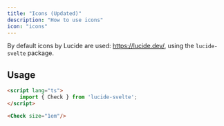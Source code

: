 ```yaml
---
title: "Icons (Updated)"
description: "How to use icons"
icon: "icons"
---
```


By default icons by Lucide are used: https://lucide.dev/, using the `lucide-svelte` package.


## Usage

```html +page.svelte
<script lang="ts">
    import { Check } from 'lucide-svelte';
</script>

<Check size="1em"/>
```

